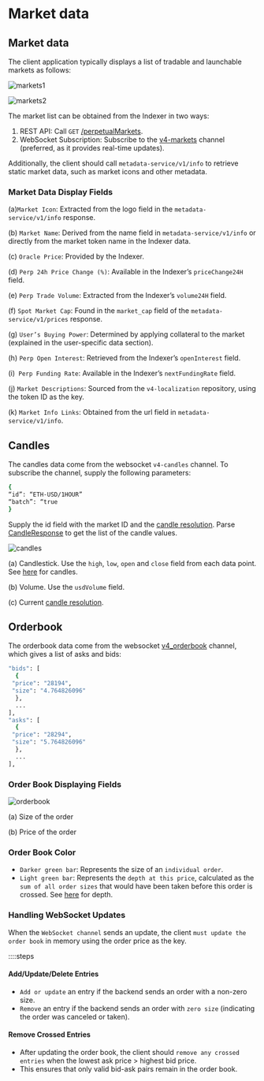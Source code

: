 # Market data

## Market data

The client application typically displays a list of tradable and launchable markets as follows:

![markets1](/markets1.png)

![markets2](/markets2.png)

The market list can be obtained from the Indexer in two ways:
1. REST API: Call `GET` [/perpetualMarkets](/indexer-client/http#get-perpetual-markets).
2. WebSocket Subscription: Subscribe to the [v4-markets](/indexer-client/websockets#markets) channel (preferred, as it provides real-time updates).

Additionally, the client should call `metadata-service/v1/info` to retrieve static market data, such as market icons and other metadata.

### Market Data Display Fields

(a)`Market Icon`: Extracted from the logo field in the `metadata-service/v1/info` response.

(b) `Market Name`: Derived from the name field in `metadata-service/v1/info` or directly from the market token name in the Indexer data.

(c) `Oracle Price`: Provided by the Indexer.

(d) `Perp 24h Price Change (%)`: Available in the Indexer’s `priceChange24H` field.

(e) `Perp Trade Volume`: Extracted from the Indexer’s `volume24H` field.

(f) `Spot Market Cap`: Found in the `market_cap` field of the `metadata-service/v1/prices` response.

(g) `User’s Buying Power`: Determined by applying collateral to the market (explained in the user-specific data section).

(h) `Perp Open Interest`: Retrieved from the Indexer’s `openInterest` field.

(i)` Perp Funding Rate`: Available in the Indexer’s `nextFundingRate` field.

(j) `Market Descriptions`: Sourced from the `v4-localization` repository, using the token ID as the key.

(k) `Market Info Links`: Obtained from the url field in `metadata-service/v1/info`.

## Candles

The candles data come from the websocket `v4-candles` channel.   To subscribe the channel, supply the following parameters:

```bash
{
“id”: “ETH-USD/1HOUR”
“batch”: “true
}
```

Supply the id field with the market ID and the [candle resolution](/types/candle_resolution).  Parse [CandleResponse](/types/candle_response_object) to get the list of the candle values.

![candles](/candles.png)

(a) Candlestick.  Use the `high`, `low`, `open` and `close` field from each data point.  See [here](https://www.investopedia.com/trading/candlestick-charting-what-is-it/) for candles.

(b) Volume.  Use the `usdVolume` field.

(c) Current [candle resolution](/types/candle_resolution). 


## Orderbook

The orderbook data come from the websocket [v4_orderbook](/indexer-client/websockets#orders) channel, which gives a list of asks and bids:

```bash
"bids": [    
  {       
 "price": "28194",       
 "size": "4.764826096"     
  },
  ...
],
"asks": [    
  {       
 "price": "28294",       
 "size": "5.764826096"     
  },
  ...
],
```

### Order Book Displaying Fields

![orderbook](/orderbook.png)

(a) Size of the order

(b) Price of the order


### Order Book Color
- `Darker green bar`: Represents the size of an `individual order`.
- `Light green bar`: Represents the `depth at this price`, calculated as the `sum of all order sizes` that would have been taken before this order is crossed. 
See [here](https://academy.youngplatform.com/en/trading/order-book/) for depth.

### Handling WebSocket Updates

When the `WebSocket channel` sends an update, the client `must update the order book` in memory using the order price as the key.

::::steps
#### Add/Update/Delete Entries
- `Add or update` an entry if the backend sends an order with a non-zero size.
- `Remove` an entry if the backend sends an order with `zero size` (indicating the order was canceled or taken).

#### Remove Crossed Entries
- After updating the order book, the client should `remove any crossed entries` when the lowest ask price > highest bid price.
- This ensures that only valid bid-ask pairs remain in the order book.
